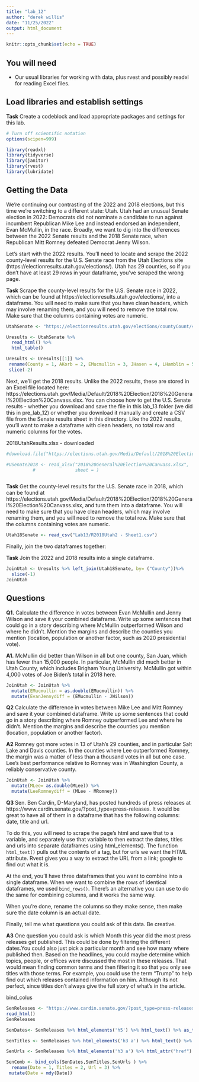 ```yaml
---
title: "lab_12"
author: "derek willis"
date: "11/25/2022"
output: html_document
---
```


```r
knitr::opts_chunk$set(echo = TRUE)
```

## You will need

* Our usual libraries for working with data, plus rvest and possibly readxl for reading Excel files.

## Load libraries and establish settings

**Task** Create a codeblock and load appropriate packages and settings for this lab.

```r
# Turn off scientific notation
options(scipen=999)

library(readxl)
library(tidyverse)
library(janitor)
library(rvest)
library(lubridate)
```

## Getting the Data

We're continuing our contrasting of the 2022 and 2018 elections, but this time we're switching to a different state: Utah. Utah had an unusual Senate election in 2022: Democrats did not nominate a candidate to run against incumbent Republican Mike Lee and instead endorsed an independent, Evan McMullin, in the race. Broadly, we want to dig into the differences between the 2022 Senate results and the 2018 Senate race, when Republican Mitt Romney defeated Democrat Jenny Wilson.

Let's start with the 2022 results. You'll need to locate and scrape the 2022 county-level results for the U.S. Senate race from the Utah Elections site (https://electionresults.utah.gov/elections/). Utah has 29 counties, so if you don't have at least 29 rows in your dataframe, you've scraped the wrong page.

**Task** Scrape the county-level results for the U.S. Senate race in 2022, which can be found at https://electionresults.utah.gov/elections/, into a dataframe. You will need to make sure that you have clean headers, which may involve renaming them, and you will need to remove the total row. Make sure that the columns containing votes are numeric.

```r
UtahSenate <- "https://electionresults.utah.gov/elections/countyCount/451556070"

Uresults <- UtahSenate %>%
  read_html() %>% 
  html_table()

Uresults <- Uresults[[1]] %>%  
 rename(County = 1, AKorb = 2, EMucmullin = 3, JHasen = 4, LHamblin = 5, MSeguin = 6, MLee = 7, TWilliams = 8) %>%
 slice(-2)
```

Next, we'll get the 2018 results. Unlike the 2022 results, these are stored in an Excel file located here: https://elections.utah.gov/Media/Default/2018%20Election/2018%20General%20Election%20Canvass.xlsx. You can choose how to get the U.S. Senate results - whether you download and save the file in this lab_13 folder (we did this in pre_lab_12) or whether you download it manually and create a CSV file from the Senate results sheet in this directory. Like the 2022 results, you'll want to make a dataframe with clean headers, no total row and numeric columns for the votes.

2018UtahResults.xlsx - downloaded

```r
#download.file("https://elections.utah.gov/Media/Default/2018%20Election/2018%20General%20Election%20Canvass.xlsx", "2018%20General%20Election%20Canvass.xlsx")

#USenate2018 <- read_xlsx("2018%20General%20Election%20Canvass.xlsx",
          #               sheet = )
```

```r

```

**Task** Get the county-level results for the U.S. Senate race in 2018, which can be found at https://elections.utah.gov/Media/Default/2018%20Election/2018%20General%20Election%20Canvass.xlsx, and turn them into a dataframe. You will need to make sure that you have clean headers, which may involve renaming them, and you will need to remove the total row. Make sure that the columns containing votes are numeric.

```r
Utah18Senate <- read_csv("Lab13/R2018Utah2 - Sheet1.csv")
```

Finally, join the two dataframes together:

**Task** Join the 2022 and 2018 results into a single dataframe.

```r
JoinUtah <- Uresults %>% left_join(Utah18Senate, by= ("County"))%>% 
  slice(-1)
JoinUtah
```

## Questions

**Q1.** Calculate the difference in votes between Evan McMullin and Jenny Wilson and save it your combined dataframe. Write up some sentences that could go in a story describing where McMullin outperformed Wilson and where he didn't. Mention the margins and describe the counties you mention (location, population or another factor, such as 2020 presidential vote).

**A1.** McMullin did better than Wilson in all but one county, San Juan, which has fewer than 15,000 people. In particular, McMullin did much better in Utah County, which includes Brigham Young University. McMullin got within 4,000 votes of Joe Biden's total in 2018 here.

```r
JoinUtah <- JoinUtah %>% 
  mutate(EMucmullin = as.double(EMucmullin)) %>% 
  mutate(EvanJennydiff = (EMucmullin - JWilson))
```

**Q2** Calculate the difference in votes between Mike Lee and Mitt Romney and save it your combined dataframe. Write up some sentences that could go in a story describing where Romney outperformed Lee and where he didn't. Mention the margins and describe the counties you mention (location, population or another factor).

**A2** Romney got more votes in 13 of Utah's 29 counties, and in particular Salt Lake and Davis counties. In the counties where Lee outperformed Romney, the margin was a matter of less than a thousand votes in all but one case. Lee's best performance relative to Romney was in Washington County, a reliably conservative county.

```r
JoinUtah <- JoinUtah %>% 
  mutate(MLee= as.double(MLee)) %>% 
  mutate(LeeRomneydiff = (MLee - MRomney))
```

**Q3** Sen. Ben Cardin, D-Maryland, has posted hundreds of press releases at https://www.cardin.senate.gov/?post_type=press-releases. It would be great to have all of them in a dataframe that has the following columns: date, title and url.

To do this, you will need to scrape the page's html and save that to a variable, and separately use that variable to then extract the dates, titles and urls into separate dataframes using html_elements(). The function `html_text()` pulls out the contents of a tag, but for urls we want the HTML attribute. Rvest gives you a way to extract the URL from a link; google to find out what it is.

At the end, you'll have three dataframes that you want to combine into a single dataframe. When we want to combine the rows of identical dataframes, we used `bind_rows()`. There's an alternative you can use to do the same for combining columns, and it works the same way.

When you're done, rename the columns so they make sense, then make sure the date column is an actual date.

Finally, tell me what questions you could ask of this data. Be creative.

**A3** One question you could ask is which Month this year did the most press releases get published. This could be done by filtering the different dates.You could also just pick a particular month and see how many where published then.  Based on the headlines, you could maybe determine which topics, people, or offices were discussed the most in these releases. That would mean finding common terms and then filtering it so that you only see titles with those terms. For example, you could use the term "Trump" to help find out which releases contained information on him. Although its not perfect, since titles don't always give the full story of what's in the article. 

bind_colus

```r
SenReleases <- "https://www.cardin.senate.gov/?post_type=press-releases" %>% 
read_html()
SenReleases
```
```r
SenDates<- SenReleases %>% html_elements('h5') %>% html_text() %>% as_tibble()
```


```r
SenTitles <- SenReleases %>% html_elements('h3 a') %>% html_text() %>% as_tibble()
```

```r
SenUrls <- SenReleases %>% html_elements('h3 a') %>% html_attr("href") %>% as_tibble()
```

```r
SenComb <- bind_cols(SenDates,SenTitles,SenUrls ) %>% 
  rename(Date = 1, Titles = 2, Url = 3) %>% 
 mutate(Date = mdy(Date))

```



